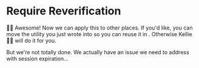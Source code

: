 # Require Reverification

<EpicVideo url="https://www.epicweb.dev/workshops/authentication-strategies-and-implementation/two-factor-authentication-check/implementing-recent-verification-requirement-for-disabling-2fa/solution" />

👨‍💼 Awesome! Now we can apply this to other places. If you'd like, you can move
the utility you just wrote
into <InlineFile file="app/routes/_auth+/verify.tsx" /> so you can reuse it
in <InlineFile file="app/routes/settings+/profile.change-email.tsx" />.
Otherwise Kellie 🧝‍♂️ will <DiffLink>do it for you</DiffLink>.

But we're not totally done. We actually have an issue we need to address with
session expiration...
